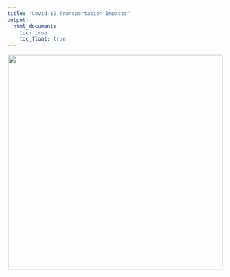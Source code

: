 ```yaml
---
title: "Covid-19 Transportation Impacts"
output: 
  html_document:
    toc: true
    toc_float: true
---
```


<center>

![](images/homepage.jpeg){width=500px}
</center>

<br>